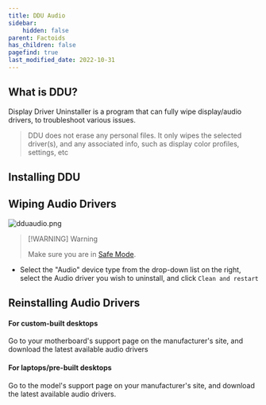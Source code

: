 ```yaml
---
title: DDU Audio
sidebar:
    hidden: false
parent: Factoids
has_children: false
pagefind: true
last_modified_date: 2022-10-31
---
```




## What is DDU?
Display Driver Uninstaller is a program that can fully wipe display/audio drivers, to troubleshoot various issues.

> DDU does not erase any personal files. It only wipes the selected driver(s), and any associated info, such as display color profiles, settings, etc

## Installing DDU

<InstallDDU />

## Wiping Audio Drivers
![dduaudio.png](../../../assets/factoids/dduaudio.webp)

> [!WARNING] Warning
> 
> Make sure you are in [Safe Mode](../safe-mode).

* Select the "Audio" device type from the drop-down list on the right, select the Audio driver you wish to uninstall, and click `Clean and restart`

## Reinstalling Audio Drivers
#### For custom-built desktops
Go to your motherboard's support page on the manufacturer's site, and download the latest available audio drivers

#### For laptops/pre-built desktops
Go to the model's support page on your manufacturer's site, and download the latest available audio drivers.
